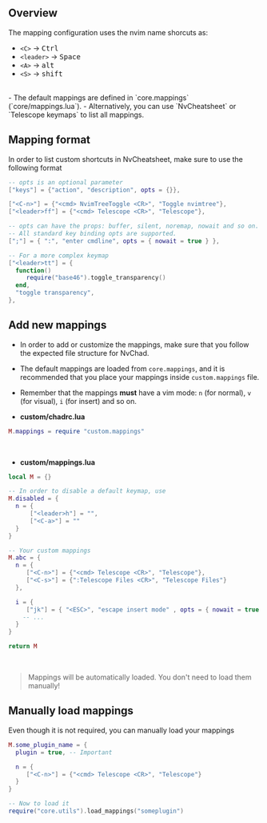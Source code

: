 ## Overview

The mapping configuration uses the nvim name shorcuts as:

- `<C>` -> <kbd>Ctrl</kbd>
- `<leader>` -> <kbd>Space</kbd>
- `<A>` -> <kbd>alt</kbd>
- `<S>` -> <kbd>shift</kbd>
<br/>
- The default mappings are defined in `core.mappings` (`core/mappings.lua`). 
- Alternatively, you can use `NvCheatsheet` or `Telescope keymaps` to list all mappings.

## Mapping format

In order to list custom shortcuts in NvCheatsheet, make sure to use the following format

```lua
-- opts is an optional parameter
["keys"] = {"action", "description", opts = {}},

["<C-n>"] = {"<cmd> NvimTreeToggle <CR>", "Toggle nvimtree"},
["<leader>ff"] = {"<cmd> Telescope <CR>", "Telescope"},   

-- opts can have the props: buffer, silent, noremap, nowait and so on.
-- All standard key binding opts are supported. 
[";"] = { ":", "enter cmdline", opts = { nowait = true } },

-- For a more complex keymap
["<leader>tt"] = {
  function()
     require("base46").toggle_transparency()
  end,
  "toggle transparency",
},
```

## Add new mappings

- In order to add or customize the mappings, make sure that you follow the expected file structure for NvChad. 

- The default mappings are loaded from `core.mappings`, and it is recommended that you place your mappings inside `custom.mappings` file.

- Remember that the mappings **must** have a vim mode: `n` (for normal), `v` (for visual), `i` (for insert) and so on.

- **custom/chadrc.lua**

```lua
M.mappings = require "custom.mappings"
```
<br/>

- **custom/mappings.lua**

```lua
local M = {}

-- In order to disable a default keymap, use
M.disabled = {
  n = {
      ["<leader>h"] = "",
      ["<C-a>"] = ""
  }
}

-- Your custom mappings
M.abc = {
  n = {
     ["<C-n>"] = {"<cmd> Telescope <CR>", "Telescope"},
     ["<C-s>"] = {":Telescope Files <CR>", "Telescope Files"} 
  },

  i = {
     ["jk"] = { "<ESC>", "escape insert mode" , opts = { nowait = true }},
    -- ...
  }
}

return M
```

<br />

> Mappings will be automatically loaded. You don't need to load them manually!

## Manually load mappings

Even though it is not required, you can manually load your mappings

```lua
M.some_plugin_name = {
  plugin = true, -- Important

  n = {
     ["<C-n>"] = {"<cmd> Telescope <CR>", "Telescope"}
  }
}

-- Now to load it 
require("core.utils").load_mappings("someplugin")
```

